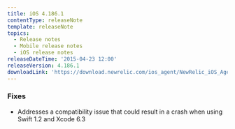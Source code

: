 ```yaml
---
title: iOS 4.186.1
contentType: releaseNote
template: releaseNote
topics:
  - Release notes
  - Mobile release notes
  - iOS release notes
releaseDateTime: '2015-04-23 12:00'
releaseVersion: 4.186.1
downloadLink: 'https://download.newrelic.com/ios_agent/NewRelic_iOS_Agent_4.186.1.zip'
---
```


### Fixes

* Addresses a compatibility issue that could result in a crash when using Swift 1.2 and Xcode 6.3
